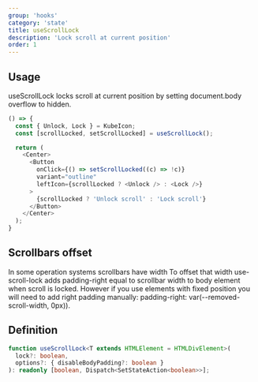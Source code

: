 ```yaml
---
group: 'hooks'
category: 'state'
title: useScrollLock
description: 'Lock scroll at current position'
order: 1
---
```


## Usage

useScrollLock locks scroll at current position by setting document.body overflow to hidden.

```ts live=true
() => {
  const { Unlock, Lock } = KubeIcon;
  const [scrollLocked, setScrollLocked] = useScrollLock();

  return (
    <Center>
      <Button
        onClick={() => setScrollLocked((c) => !c)}
        variant="outline"
        leftIcon={scrollLocked ? <Unlock /> : <Lock />}
      >
        {scrollLocked ? 'Unlock scroll' : 'Lock scroll'}
      </Button>
    </Center>
  );
}
```

## Scrollbars offset

In some operation systems scrollbars have width To offset that width use-scroll-lock adds padding-right equal to scrollbar width to body element when scroll is locked. However if you use elements with fixed position you will need to add right padding manually: padding-right: var(--removed-scroll-width, 0px)).

## Definition

```ts
function useScrollLock<T extends HTMLElement = HTMLDivElement>(
  lock?: boolean,
  options?: { disableBodyPadding?: boolean }
): readonly [boolean, Dispatch<SetStateAction<boolean>>];
```
